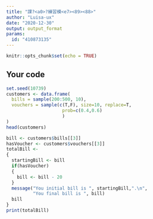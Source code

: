 ---
title: "課?<a0>?練習模<e7><89><88>"
author: "Luisa-ux"
date: "2020-12-30"
output: output_format
params:
  id: "410873135"
---

```{r setup, include=FALSE}
knitr::opts_chunk$set(echo = TRUE)
```

## Your code

```{r}
set.seed(10739)
customers <- data.frame(
  bills = sample(200:500, 10),
  vouchers = sample(c(T,F), size=10, replace=T,
                     prob=c(0.4,0.6)
                     )
)
head(customers)
```

```{r}
bill <- customers$bills[[3]]
hasVoucher <- customers$vouchers[[3]]
totalBill <- 
{
  startingBill <- bill
  if(hasVoucher)
  {
    bill <- bill - 20
  }
  message("You initial bill is ", startingBill,".\n",
          "You final bill is ", bill)
  bill
}
print(totalBill)
```

